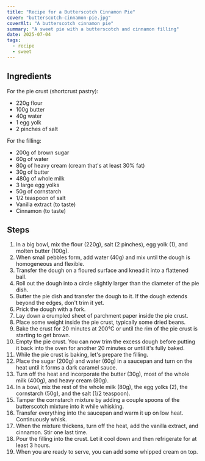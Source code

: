```yaml
---
title: "Recipe for a Butterscotch Cinnamon Pie"
cover: "butterscotch-cinnamon-pie.jpg"
coverAlt: "A butterscotch cinnamon pie"
summary: "A sweet pie with a butterscotch and cinnamon filling"
date: 2025-07-04
tags:
  - recipe
  - sweet
---
```


## Ingredients

For the pie crust (shortcrust pastry):

- 220g flour
- 100g butter
- 40g water
- 1 egg yolk
- 2 pinches of salt

For the filling:

- 200g of brown sugar
- 60g of water
- 80g of heavy cream (cream that's at least 30% fat)
- 30g of butter
- 480g of whole milk
- 3 large egg yolks
- 50g of cornstarch
- 1/2 teaspoon of salt
- Vanilla extract (to taste)
- Cinnamon (to taste)

## Steps

1. In a big bowl, mix the flour (220g), salt (2 pinches), egg yolk (1), and molten butter (100g).
2. When small pebbles form, add water (40g) and mix until the dough is homogeneous and flexible.
3. Transfer the dough on a floured surface and knead it into a flattened ball.
4. Roll out the dough into a circle slightly larger than the diameter of the pie dish.
5. Butter the pie dish and transfer the dough to it. If the dough extends beyond the edges, don't trim it yet.
6. Prick the dough with a fork.
7. Lay down a crumpled sheet of parchment paper inside the pie crust.
8. Place some weight inside the pie crust, typically some dried beans.
9. Bake the crust for 20 minutes at 200°C or until the rim of the pie crust is starting to get brown.
10. Empty the pie crust. You can now trim the excess dough before putting it back into the oven for another 20 minutes or until it's fully baked.
11. While the pie crust is baking, let's prepare the filling.
12. Place the sugar (200g) and water (60g) in a saucepan and turn on the heat until it forms a dark caramel sauce.
13. Turn off the heat and incorporate the butter (30g), most of the whole milk (400g), and heavy cream (80g).
14. In a bowl, mix the rest of the whole milk (80g), the egg yolks (2), the cornstarch (50g), and the salt (1/2 teaspoon).
15. Tamper the cornstarch mixture by adding a couple spoons of the butterscotch mixture into it while whisking.
16. Transfer everything into the saucepan and warm it up on low heat. Continuously whisk.
17. When the mixture thickens, turn off the heat, add the vanilla extract, and cinnamon. Stir one last time.
18. Pour the filling into the crust. Let it cool down and then refrigerate for at least 3 hours.
19. When you are ready to serve, you can add some whipped cream on top.
